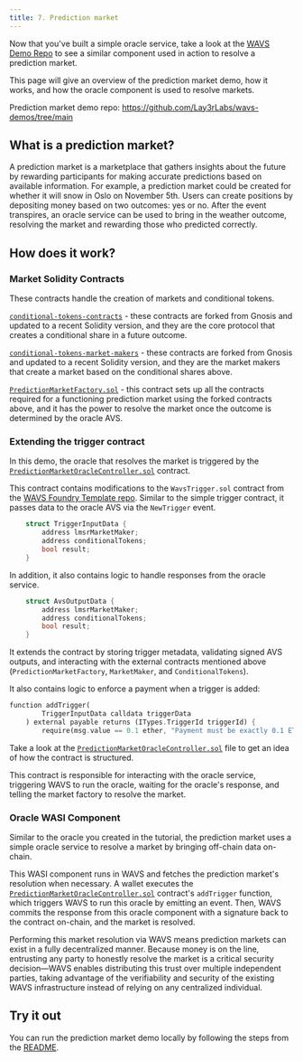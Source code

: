```yaml
---
title: 7. Prediction market
---
```



Now that you've built a simple oracle service, take a look at the [WAVS Demo Repo](https://github.com/Lay3rLabs/wavs-demos/blob/main/demos/PREDICTION_MARKET_DEMO.md) to see a similar component used in action to resolve a prediction market.

This page will give an overview of the prediction market demo, how it works, and how the oracle component is used to resolve markets.

Prediction market demo repo: https://github.com/Lay3rLabs/wavs-demos/tree/main

## What is a prediction market?

A prediction market is a marketplace that gathers insights about the future by rewarding participants for making accurate predictions based on available information. For example, a prediction market could be created for whether it will snow in Oslo on November 5th. Users can create positions by depositing money based on two outcomes: yes or no. After the event transpires, an oracle service can be used to bring in the weather outcome, resolving the market and rewarding those who predicted correctly.

## How does it work?

### Market Solidity Contracts

These contracts handle the creation of markets and conditional tokens.

[`conditional-tokens-contracts`](https://github.com/Lay3rLabs/conditional-tokens-contracts) - these contracts are forked from Gnosis and updated to a recent Solidity version, and they are the core protocol that creates a conditional share in a future outcome.

[`conditional-tokens-market-makers`](https://github.com/Lay3rLabs/conditional-tokens-market-makers) - these contracts are forked from Gnosis and updated to a recent Solidity version, and they are the market makers that create a market based on the conditional shares above.

[`PredictionMarketFactory.sol`](https://github.com/Lay3rLabs/wavs-demos/blob/d13fd90b1407cdb876340e2f399769bb31b1dc52/src/PredictionMarketFactory.sol) - this contract sets up all the contracts required for a functioning prediction market using the forked contracts above, and it has the power to resolve the market once the outcome is determined by the oracle AVS.

### Extending the trigger contract

In this demo, the oracle that resolves the market is triggered by the [`PredictionMarketOracleController.sol`](https://github.com/Lay3rLabs/wavs-demos/blob/d13fd90b1407cdb876340e2f399769bb31b1dc52/src/PredictionMarketOracleController.sol) contract.

This contract contains modifications to the `WavsTrigger.sol` contract from the [WAVS Foundry Template repo](https://github.com/Lay3rLabs/wavs-foundry-template/blob/6fb281c9382ceefdc8538b7a8e29916c509aafc9/src/contracts/WavsTrigger.sol). Similar to the simple trigger contract, it passes data to the oracle AVS via the `NewTrigger` event.

```rust
    struct TriggerInputData {
        address lmsrMarketMaker;
        address conditionalTokens;
        bool result;
    }
```

In addition, it also contains logic to handle responses from the oracle service.

```rust
    struct AvsOutputData {
        address lmsrMarketMaker;
        address conditionalTokens;
        bool result;
    }
```

It extends the contract by storing trigger metadata, validating signed AVS outputs, and interacting with the external contracts mentioned above (`PredictionMarketFactory`, `MarketMaker`, and `ConditionalTokens`).

It also contains logic to enforce a payment when a trigger is added:

```rust
function addTrigger(
        TriggerInputData calldata triggerData
    ) external payable returns (ITypes.TriggerId triggerId) {
        require(msg.value == 0.1 ether, "Payment must be exactly 0.1 ETH");
```

Take a look at the [`PredictionMarketOracleController.sol`](https://github.com/Lay3rLabs/wavs-demos/blob/d13fd90b1407cdb876340e2f399769bb31b1dc52/src/PredictionMarketOracleController.sol) file to get an idea of how the contract is structured.

This contract is responsible for interacting with the oracle service, triggering WAVS to run the oracle, waiting for the oracle's response, and telling the market factory to resolve the market.

### Oracle WASI Component

Similar to the oracle you created in the tutorial, the prediction market uses a simple oracle service to resolve a market by bringing off-chain data on-chain.

This WASI component runs in WAVS and fetches the prediction market's resolution when necessary. A wallet executes the [`PredictionMarketOracleController.sol`](https://github.com/Lay3rLabs/wavs-demos/blob/d13fd90b1407cdb876340e2f399769bb31b1dc52/src/PredictionMarketOracleController.sol#L83) contract's `addTrigger` function, which triggers WAVS to run this oracle by emitting an event. Then, WAVS commits the response from this oracle component with a signature back to the contract on-chain, and the market is resolved.

Performing this market resolution via WAVS means prediction markets can exist in a fully decentralized manner. Because money is on the line, entrusting any party to honestly resolve the market is a critical security decision—WAVS enables distributing this trust over multiple independent parties, taking advantage of the verifiability and security of the existing WAVS infrastructure instead of relying on any centralized individual.

## Try it out

You can run the prediction market demo locally by following the steps from the [README](https://github.com/Lay3rLabs/wavs-demos/blob/main/demos/PREDICTION_MARKET_DEMO.md).
